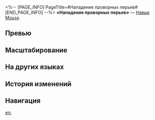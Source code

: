 <%-- [PAGE_INFO]
PageTitle=#Нападение проворных перьев#
[END_PAGE_INFO] --%>
{{Навык Инфобокс
|Название         = Нападение проворных перьев
|Изображение      = Навык Нападение проворных перьев.png
|Персонаж         = Моцзэ
|Тип              = Навык
|Тэг              = Одиночная атака
|УронСтойк        = 20
|ЭнергияГен       = 30
|Энергия          = 
|Длительность     = 
|Описание         = Выбирает одного противника в качестве Жертвы и наносит ему электрический урон, равный {{Цвет|Выделенный|75%—165%}} от силы атаки Моцзэ, после чего получает 9 ед. заряда.<br />Если на поле боя нет других способных сражаться персонажей, Моцзэ не может использовать свой навык, и он снимает статус Жертва с противника.
|Свойство1        = 
|Масштабирование1 = 
}}
'''«Нападение проворных перьев»''' — [[Навык]] [[Моцзэ]].

==Превью==
{{Превью
|Файл = Нападение проворных перьев Превью
}}

==Масштабирование==
{{Масштабирование навыка|тип=Навык
|75%;82.5%;90%;97.5%;105%;112.5%;121.88%;131.25%;140.63%;150%;157.5%;165%;172.5%;180%;187.5%
}}

==На других языках==
{{На других языках
|en   = Fleetwinged Raid
|zhs  = 迅羽掠袭
|zht  = 迅羽掠襲
|ja   = {{Rubi|急襲|きゅうしゅう}}する{{Rubi|迅羽|じんう}}
|ko   = 맹속 기습
|es   = Embate raudo
|fr   = Frappe de l'aigle
|ru   = Нападение проворных перьев
|th   = Fleetwinged Raid
|vi   = Đột Kích Lướt Gió
|de   = Federschneller Angriff
|id   = Fleetwinged Raid
|pt   = Invasão Alada Veloz
}}

==История изменений==
{{История изменений|3.5}}

==Навигация==
{{Навык Навбокс|Моцзэ}}

[[en:]]